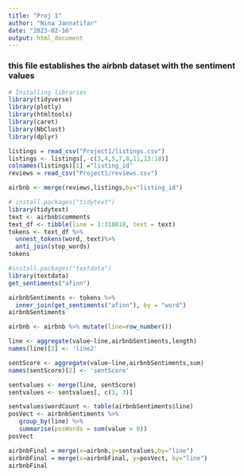 ```yaml
---
title: "Proj 1"
author: "Nina Jannatifar"
date: "2023-02-16"
output: html_document
---
```

### this file establishes the airbnb dataset with the sentiment values

```r
# Installing libraries
library(tidyverse)
library(plotly)
library(htmltools)
library(caret)
library(NbClust)
library(dplyr)
```

```r
listings = read_csv("Project1/listings.csv")
listings <- listings[,-c(3,4,5,7,8,11,13:18)]
colnames(listings)[1] ="listing_id"
reviews = read_csv("Project1/reviews.csv")
```

```r
airbnb <- merge(reviews,listings,by="listing_id")
```

```r
# install.packages("tidytext")
library(tidytext)
text <- airbnb$comments
text_df <- tibble(line = 1:310818, text = text)
tokens <- text_df %>%
  unnest_tokens(word, text)%>%
  anti_join(stop_words)
tokens
```

```r
#install.packages("textdata")
library(textdata)
get_sentiments("afinn")
```
```r
airbnbSentiments <- tokens %>%
  inner_join(get_sentiments("afinn"), by = "word")
airbnbSentiments
```
```r
airbnb <- airbnb %>% mutate(line=row_number())
```

```r
line <- aggregate(value~line,airbnbSentiments,length)
names(line)[2] <- 'line2'

sentScore <- aggregate(value~line,airbnbSentiments,sum)
names(sentScore)[2] <- 'sentScore'

sentvalues <- merge(line, sentScore)
sentvalues <- sentvalues[, c(1, 3)]

sentvalues$wordCount <- table(airbnbSentiments$line)
posVect <- airbnbSentiments %>% 
   group_by(line) %>%
   summarise(posWords = sum(value > 0))
posVect

```

```r
airbnbFinal = merge(x=airbnb,y=sentvalues,by="line")
airbnbFinal = merge(x=airbnbFinal, y=posVect, by="line")
airbnbFinal
```



